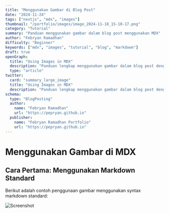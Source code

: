 ```yaml
---
title: "Menggunakan Gambar di Blog Post"
date: "2024-11-24"
tags: ["nextjs", "mdx", "images"]
thumbnail: "/portfolio/images/image_2024-11-18_15-10-17.png"
category: "Tutorial"
summary: "Panduan menggunakan gambar dalam blog post menggunakan MDX"
author: "Febryan Ramadhan"
difficulty: "Beginner"
keywords: ["mdx", "images", "tutorial", "blog", "markdown"]
draft: true
openGraph:
  title: "Using Images in MDX"
  description: "Panduan lengkap menggunakan gambar dalam blog post dengan MDX."
  type: "article"
twitter:
  card: "summary_large_image"
  title: "Using Images in MDX"
  description: "Panduan lengkap menggunakan gambar dalam blog post dengan MDX."
schema:
  type: "BlogPosting"
  author:
    name: "Febryan Ramadhan"
    url: "https://pepryan.github.io"
  publisher:
    name: "Febryan Ramadhan Portfolio"
    url: "https://pepryan.github.io"
---
```


# Menggunakan Gambar di MDX

## Cara Pertama: Menggunakan Markdown Standard

Berikut adalah contoh penggunaan gambar menggunakan syntax markdown standard:

![Screenshot](/portfolio/images/image_2024-11-18_15-10-17.png)


  